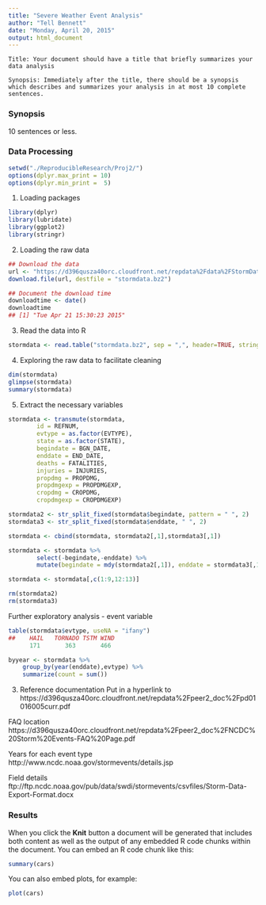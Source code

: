 ```yaml
---
title: "Severe Weather Event Analysis"
author: "Tell Bennett"
date: "Monday, April 20, 2015"
output: html_document
---
```

    Title: Your document should have a title that briefly summarizes your data analysis

    Synopsis: Immediately after the title, there should be a synopsis which describes and summarizes your analysis in at most 10 complete sentences.

### Synopsis

10 sentences or less.



### Data Processing

```r
setwd("./ReproducibleResearch/Proj2/")
options(dplyr.max_print = 10)
options(dplyr.min_print =  5)
```

1) Loading packages

```r
library(dplyr)
library(lubridate)
library(ggplot2)
library(stringr)
```

2) Loading the raw data

```r
## Download the data 
url <- "https://d396qusza40orc.cloudfront.net/repdata%2Fdata%2FStormData.csv.bz2"
download.file(url, destfile = "stormdata.bz2")

## Document the download time
downloadtime <- date()
downloadtime
## [1] "Tue Apr 21 15:30:23 2015"
```

3) Read the data into R
```r
stormdata <- read.table("stormdata.bz2", sep = ",", header=TRUE, stringsAsFactors=FALSE, nrows = 1000)
```

4) Exploring the raw data to facilitate cleaning
```r
dim(stormdata)
glimpse(stormdata)
summary(stormdata)
```

5) Extract the necessary variables
```r
stormdata <- transmute(stormdata,
        id = REFNUM,
        evtype = as.factor(EVTYPE),
        state = as.factor(STATE),
        begindate = BGN_DATE,
        enddate = END_DATE,
        deaths = FATALITIES,
        injuries = INJURIES,
        propdmg = PROPDMG,
        propdmgexp = PROPDMGEXP,
        cropdmg = CROPDMG,
        cropdmgexp = CROPDMGEXP)

stormdata2 <- str_split_fixed(stormdata$begindate, pattern = " ", 2)
stormdata3 <- str_split_fixed(stormdata$enddate, " ", 2)

stormdata <- cbind(stormdata, stormdata2[,1],stormdata3[,1])

stormdata <- stormdata %>%
        select(-begindate,-enddate) %>%
        mutate(begindate = mdy(stormdata2[,1]), enddate = stormdata3[,1]) 

stormdata <- stormdata[,c(1:9,12:13)]

rm(stormdata2)
rm(stormdata3)
```


Further exploratory analysis - event variable
```r
table(stormdata$evtype, useNA = "ifany")
##    HAIL   TORNADO TSTM WIND 
      171       363       466 

byyear <- stormdata %>%
    group_by(year(enddate),evtype) %>%
    summarize(count = sum())
```


3) Reference documentation
Put in a hyperlink to https://d396qusza40orc.cloudfront.net/repdata%2Fpeer2_doc%2Fpd01016005curr.pdf

FAQ location 
https://d396qusza40orc.cloudfront.net/repdata%2Fpeer2_doc%2FNCDC%20Storm%20Events-FAQ%20Page.pdf

Years for each event type
http://www.ncdc.noaa.gov/stormevents/details.jsp

Field details
ftp://ftp.ncdc.noaa.gov/pub/data/swdi/stormevents/csvfiles/Storm-Data-Export-Format.docx

### Results


When you click the **Knit** button a document will be generated that includes both content as well as the output of any embedded R code chunks within the document. You can embed an R code chunk like this:

```r
summary(cars)
```

You can also embed plots, for example:

```r
plot(cars)
```

